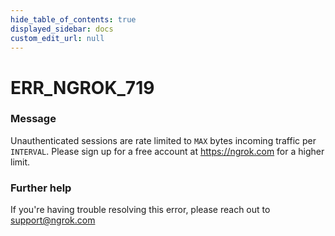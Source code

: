 ```yaml
---
hide_table_of_contents: true
displayed_sidebar: docs
custom_edit_url: null
---
```



# ERR_NGROK_719

### Message

Unauthenticated sessions are rate limited to `MAX` bytes incoming traffic per `INTERVAL`. Please sign up for a free account at https://ngrok.com for a higher limit.

### Further help

If you're having trouble resolving this error, please reach out to [support@ngrok.com](mailto:support@ngrok.com?subject=Help%20with%20ERR_NGROK_719)

<ErrorDetails error="err_ngrok_719" />
